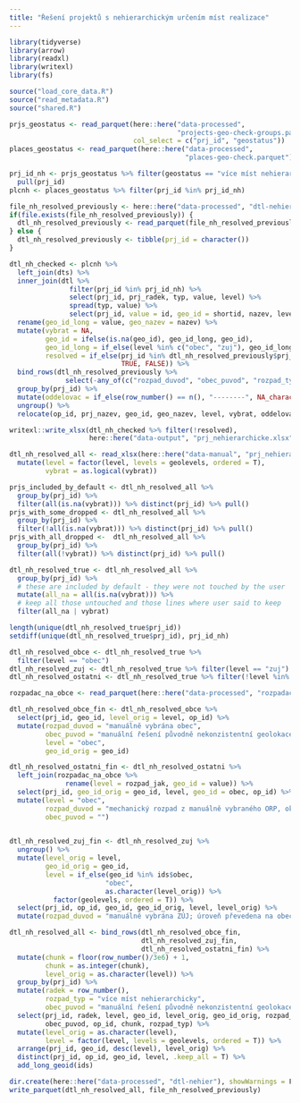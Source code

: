```yaml
---
title: "Řešení projektů s nehierarchickým určením míst realizace"
---
```


```r
library(tidyverse)
library(arrow)
library(readxl)
library(writexl)
library(fs)
```

```r
source("load_core_data.R")
source("read_metadata.R")
source("shared.R")
```

```r
prjs_geostatus <- read_parquet(here::here("data-processed",
                                          "projects-geo-check-groups.parquet"),
                               col_select = c("prj_id", "geostatus"))
places_geostatus <- read_parquet(here::here("data-processed",
                                            "places-geo-check.parquet"))
```

```r
prj_id_nh <- prjs_geostatus %>% filter(geostatus == "více míst nehierarchicky") %>% 
  pull(prj_id)
plcnh <- places_geostatus %>% filter(prj_id %in% prj_id_nh)
```

```r
file_nh_resolved_previously <- here::here("data-processed", "dtl-nehier", "all.parquet")
if(file.exists(file_nh_resolved_previously)) {
  dtl_nh_resolved_previously <- read_parquet(file_nh_resolved_previously)
} else {
  dtl_nh_resolved_previously <- tibble(prj_id = character())
}
```

```r
dtl_nh_checked <- plcnh %>% 
  left_join(dts) %>% 
  inner_join(dtl %>% 
               filter(prj_id %in% prj_id_nh) %>% 
               select(prj_id, prj_radek, typ, value, level) %>% 
               spread(typ, value) %>% 
               select(prj_id, value = id, geo_id = shortid, nazev, level)) %>% 
  rename(geo_id_long = value, geo_nazev = nazev) %>% 
  mutate(vybrat = NA,
         geo_id = ifelse(is.na(geo_id), geo_id_long, geo_id),
         geo_id_long = if_else(level %in% c("obec", "zuj"), geo_id_long, NA_character_),
         resolved = if_else(prj_id %in% dtl_nh_resolved_previously$prj_id,
                            TRUE, FALSE)) %>% 
  bind_rows(dtl_nh_resolved_previously %>% 
              select(-any_of(c("rozpad_duvod", "obec_puvod", "rozpad_typ", "chunk", "radek")))) %>% 
  group_by(prj_id) %>% 
  mutate(oddelovac = if_else(row_number() == n(), "--------", NA_character_)) %>% 
  ungroup() %>% 
  relocate(op_id, prj_nazev, geo_id, geo_nazev, level, vybrat, oddelovac, prj_anotace, resolved)
```

```r
writexl::write_xlsx(dtl_nh_checked %>% filter(!resolved), 
                    here::here("data-output", "prj_nehierarchicke.xlsx"))
```

```r
dtl_nh_resolved_all <- read_xlsx(here::here("data-manual", "prj_nehierarchicke-resolved.xlsx")) %>% 
  mutate(level = factor(level, levels = geolevels, ordered = T), 
         vybrat = as.logical(vybrat)) 
```

```r
prjs_included_by_default <- dtl_nh_resolved_all %>% 
  group_by(prj_id) %>% 
  filter(all(is.na(vybrat))) %>% distinct(prj_id) %>% pull()
prjs_with_some_dropped <- dtl_nh_resolved_all %>% 
  group_by(prj_id) %>% 
  filter(!all(is.na(vybrat))) %>% distinct(prj_id) %>% pull()
prjs_with_all_dropped <-  dtl_nh_resolved_all %>% 
  group_by(prj_id) %>% 
  filter(all(!vybrat)) %>% distinct(prj_id) %>% pull()
```


```r
dtl_nh_resolved_true <- dtl_nh_resolved_all %>% 
  group_by(prj_id) %>% 
  # these are included by default - they were not touched by the user
  mutate(all_na = all(is.na(vybrat))) %>% 
  # keep all those untouched and those lines where user said to keep
  filter(all_na | vybrat)

length(unique(dtl_nh_resolved_true$prj_id))
setdiff(unique(dtl_nh_resolved_true$prj_id), prj_id_nh)
```

```r
dtl_nh_resolved_obce <- dtl_nh_resolved_true %>% 
  filter(level == "obec")
dtl_nh_resolved_zuj <- dtl_nh_resolved_true %>% filter(level == "zuj")
dtl_nh_resolved_ostatni <- dtl_nh_resolved_true %>% filter(!level %in% c("obec", "zuj"))
```

```r
rozpadac_na_obce <- read_parquet(here::here("data-processed", "rozpadac-na-obce.parquet"))
```

```r
dtl_nh_resolved_obce_fin <- dtl_nh_resolved_obce %>% 
  select(prj_id, geo_id, level_orig = level, op_id) %>% 
  mutate(rozpad_duvod = "manuálně vybrána obec",
         obec_puvod = "manuální řešení původně nekonzistentní geolokace",
         level = "obec",
         geo_id_orig = geo_id)
```

```r
dtl_nh_resolved_ostatni_fin <- dtl_nh_resolved_ostatni %>%
  left_join(rozpadac_na_obce %>% 
              rename(level = rozpad_jak, geo_id = value)) %>% 
  select(prj_id, geo_id_orig = geo_id, level, geo_id = obec, op_id) %>% 
  mutate(level = "obec",
         rozpad_duvod = "mechanický rozpad z manuálně vybraného ORP, okresu nebo kraje",
         obec_puvod = "")
  
```


```r
dtl_nh_resolved_zuj_fin <- dtl_nh_resolved_zuj %>% 
  ungroup() %>% 
  mutate(level_orig = level,
         geo_id_orig = geo_id,
         level = if_else(geo_id %in% ids$obec, 
                        "obec",
                        as.character(level_orig)) %>% 
           factor(geolevels, ordered = T)) %>% 
  select(prj_id, op_id, geo_id, geo_id_orig, level, level_orig) %>% 
  mutate(rozpad_duvod = "manuálně vybrána ZÚJ; úroveň převedena na obec kde se obec a ZÚJ kryjí")
```

```r
dtl_nh_resolved_all <- bind_rows(dtl_nh_resolved_obce_fin,
                                 dtl_nh_resolved_zuj_fin,
                                 dtl_nh_resolved_ostatni_fin) %>% 
  mutate(chunk = floor(row_number()/3e6) + 1,
         chunk = as.integer(chunk),
         level_orig = as.character(level)) %>% 
  group_by(prj_id) %>% 
  mutate(radek = row_number(),
         rozpad_typ = "více míst nehierarchicky",
         obec_puvod = "manuální řešení původně nekonzistentní geolokace") %>% 
  select(prj_id, radek, level, geo_id, level_orig, geo_id_orig, rozpad_duvod,
         obec_puvod, op_id, chunk, rozpad_typ) %>% 
  mutate(level_orig = as.character(level),
         level = factor(level, levels = geolevels, ordered = T)) %>% 
  arrange(prj_id, geo_id, desc(level), level_orig) %>% 
  distinct(prj_id, op_id, geo_id, level, .keep_all = T) %>% 
  add_long_geoid(ids)
```

```r
dir.create(here::here("data-processed", "dtl-nehier"), showWarnings = F)
write_parquet(dtl_nh_resolved_all, file_nh_resolved_previously)
```

